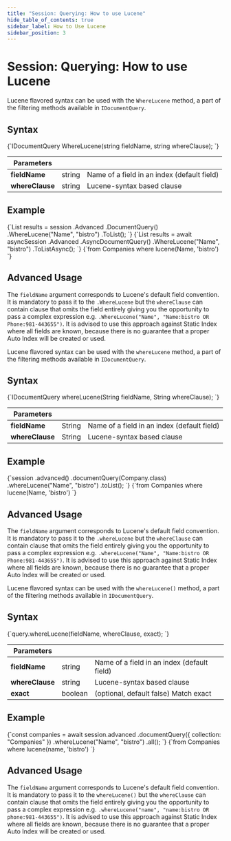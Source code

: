 ---
title: "Session: Querying: How to use Lucene"
hide_table_of_contents: true
sidebar_label: How to Use Lucene
sidebar_position: 3
---




# Session: Querying: How to use Lucene
<LanguageSwitcher supportedLanguages={supportedLanguages} />
<LanguageContent language="csharp">


Lucene flavored syntax can be used with the `WhereLucene` method, a part of the filtering methods available in `IDocumentQuery`.

## Syntax

<TabItem value="lucene_1" label="lucene_1">
<CodeBlock language="csharp">
{`IDocumentQuery<T> WhereLucene(string fieldName, string whereClause);
`}
</CodeBlock>
</TabItem>

| Parameters | | |
| ------------- | ------------- | ----- |
| **fieldName** | string | Name of a field in an index (default field) |
| **whereClause** | string | Lucene-syntax based clause |

## Example

<Tabs groupId='languageSyntax'>
<TabItem value="Sync" label="Sync">
<CodeBlock language="csharp">
{`List<Company> results = session
    .Advanced
    .DocumentQuery<Company>()
    .WhereLucene("Name", "bistro")
    .ToList();
`}
</CodeBlock>
</TabItem>
<TabItem value="Async" label="Async">
<CodeBlock language="csharp">
{`List<Company> results = await asyncSession
    .Advanced
    .AsyncDocumentQuery<Company>()
    .WhereLucene("Name", "bistro")
    .ToListAsync();
`}
</CodeBlock>
</TabItem>
<TabItem value="RQL" label="RQL">
<CodeBlock language="sql">
{`from Companies 
where lucene(Name, 'bistro')
`}
</CodeBlock>
</TabItem>
</Tabs>

## Advanced Usage

The `fieldName` argument corresponds to Lucene's default field convention. It is mandatory to pass it to the `.WhereLucene` but the `whereClause` can contain clause that omits the field entirely giving you the opportunity to pass a complex expression e.g. `.WhereLucene("Name", "Name:bistro OR Phone:981-443655")`. It is advised to use this approach against Static Index where all fields are known, because there is no guarantee that a proper Auto Index will be created or used.


</LanguageContent>
<LanguageContent language="java">


Lucene flavored syntax can be used with the `whereLucene` method, a part of the filtering methods available in `IDocumentQuery`.

## Syntax

<TabItem value="lucene_1" label="lucene_1">
<CodeBlock language="java">
{`IDocumentQuery<T> whereLucene(String fieldName, String whereClause);
`}
</CodeBlock>
</TabItem>

| Parameters | | |
| ------------- | ------------- | ----- |
| **fieldName** | String | Name of a field in an index (default field) |
| **whereClause** | String | Lucene-syntax based clause |

## Example

<Tabs groupId='languageSyntax'>
<TabItem value="Java" label="Java">
<CodeBlock language="java">
{`session
    .advanced()
    .documentQuery(Company.class)
    .whereLucene("Name", "bistro")
    .toList();
`}
</CodeBlock>
</TabItem>
<TabItem value="RQL" label="RQL">
<CodeBlock language="sql">
{`from Companies 
where lucene(Name, 'bistro')
`}
</CodeBlock>
</TabItem>
</Tabs>

## Advanced Usage

The `fieldName` argument corresponds to Lucene's default field convention. It is mandatory to pass it to the `.whereLucene` but the `whereClause` can contain clause that omits the field entirely giving you the opportunity to pass a complex expression e.g. `.whereLucene("Name", "Name:bistro OR Phone:981-443655")`. It is advised to use this approach against Static Index where all fields are known, because there is no guarantee that a proper Auto Index will be created or used.



</LanguageContent>
<LanguageContent language="nodejs">


Lucene flavored syntax can be used with the `whereLucene()` method, a part of the filtering methods available in `IDocumentQuery`.

## Syntax

<TabItem value="lucene_1" label="lucene_1">
<CodeBlock language="js">
{`query.whereLucene(fieldName, whereClause, exact);
`}
</CodeBlock>
</TabItem>

| Parameters | | |
| ------------- | ------------- | ----- |
| **fieldName** | string | Name of a field in an index (default field) |
| **whereClause** | string | Lucene-syntax based clause |
| **exact** | boolean | (optional, default false) Match exact |

## Example

<Tabs groupId='languageSyntax'>
<TabItem value="Node.js" label="Node.js">
<CodeBlock language="js">
{`const companies = await session.advanced
    .documentQuery({ collection: "Companies" })
    .whereLucene("Name", "bistro")
    .all();
`}
</CodeBlock>
</TabItem>
<TabItem value="RQL" label="RQL">
<CodeBlock language="sql">
{`from Companies 
where lucene(name, 'bistro')
`}
</CodeBlock>
</TabItem>
</Tabs>

## Advanced Usage

The `fieldName` argument corresponds to Lucene's default field convention. It is mandatory to pass it to the `whereLucene()` but the `whereClause` can contain clause that omits the field entirely giving you the opportunity to pass a complex expression e.g. `.whereLucene("name", "name:bistro OR phone:981-443655")`. It is advised to use this approach against Static Index where all fields are known, because there is no guarantee that a proper Auto Index will be created or used.


</LanguageContent>

<!---
### Session
- [What is Document Query](../../../../client-api/session/querying/document-query/what-is-document-query)


-->